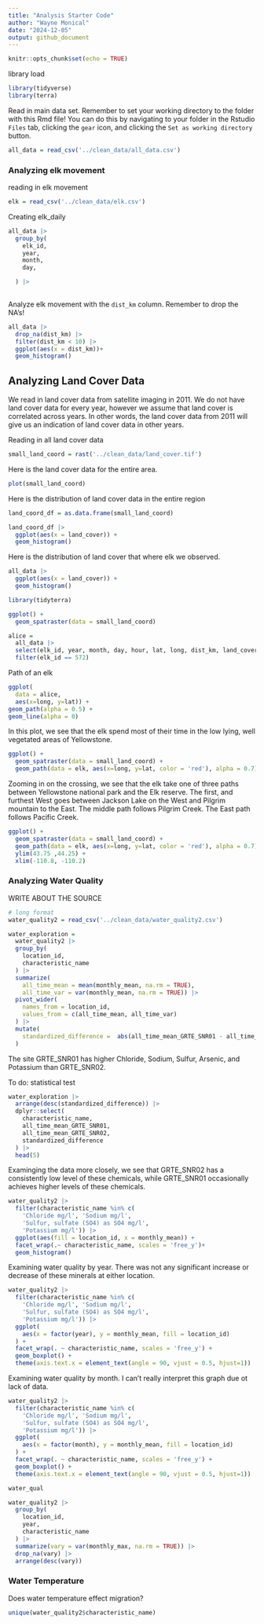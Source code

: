 ```yaml
---
title: "Analysis Starter Code"
author: "Wayne Monical"
date: "2024-12-05"
output: github_document
---
```


```r
knitr::opts_chunk$set(echo = TRUE)
```

library load
```r
library(tidyverse)
library(terra)
```



Read in main data set. Remember to set your working directory to the folder with this Rmd file! You can do this by navigating to your folder in the Rstudio `Files` tab, clicking the `gear` icon, and clicking the `Set as working directory` button.
```r
all_data = read_csv('../clean_data/all_data.csv')
```


### Analyzing elk movement 

reading in elk movement
```r
elk = read_csv('../clean_data/elk.csv')
```


Creating elk_daily
```r
all_data |> 
  group_by(
    elk_id,
    year,
    month,
    day,

  ) |> 
  
```


Analyze elk movement with the `dist_km` column. Remember to drop the NA's!
```r
all_data |> 
  drop_na(dist_km) |> 
  filter(dist_km < 10) |> 
  ggplot(aes(x = dist_km))+
  geom_histogram()
```




## Analyzing Land Cover Data

We read in land cover data from satellite imaging in 2011. We do not have land cover data for every year, however we assume that land cover is correlated across years. In other words, the land cover data from 2011 will give us an indication of land cover data in other years.


Reading in all land cover data
```r
small_land_coord = rast('../clean_data/land_cover.tif')
```

Here is the land cover data for the entire area. 
```r
plot(small_land_coord)
```

Here is the distribution of land cover data in the entire region
```r
land_coord_df = as.data.frame(small_land_coord)

land_coord_df |> 
  ggplot(aes(x = land_cover)) +
  geom_histogram()
```


Here is the distribution of land cover that where elk we observed.
```r
all_data |> 
  ggplot(aes(x = land_cover)) +
  geom_histogram()
```



```r
library(tidyterra)
```


```r
ggplot() +
  geom_spatraster(data = small_land_coord) 
```


```r
alice =
  all_data |> 
  select(elk_id, year, month, day, hour, lat, long, dist_km, land_cover) |> 
  filter(elk_id == 572)
```

Path of an elk
```r
ggplot(
  data = alice, 
  aes(x=long, y=lat)) +
geom_path(alpha = 0.5) +
geom_line(alpha = 0) 
```



In this plot, we see that the elk spend most of their time in the low lying, well vegetated areas of Yellowstone.
```r
ggplot() +
  geom_spatraster(data = small_land_coord) + 
  geom_path(data = elk, aes(x=long, y=lat, color = 'red'), alpha = 0.7)
```




Zooming in on the crossing, we see that the elk take one of three paths between Yellowstone national park and the Elk reserve. The first, and furthest West goes between Jackson Lake on the West and Pilgrim mountain to the East. The middle path follows Pilgrim Creek. The East path follows Pacific Creek. 
```r
ggplot() +
  geom_spatraster(data = small_land_coord) + 
  geom_path(data = elk, aes(x=long, y=lat, color = 'red'), alpha = 0.7) +
  ylim(43.75 ,44.25) + 
  xlim(-110.8, -110.2)
```




### Analyzing Water Quality


WRITE ABOUT THE SOURCE

```r
# long format
water_quality2 = read_csv('../clean_data/water_quality2.csv')
```



```r
water_exploration = 
  water_quality2 |> 
  group_by(
    location_id,
    characteristic_name
  ) |> 
  summarize(
    all_time_mean = mean(monthly_mean, na.rm = TRUE),
    all_time_var = var(monthly_mean, na.rm = TRUE)) |> 
  pivot_wider(
    names_from = location_id,
    values_from = c(all_time_mean, all_time_var)
  ) |> 
  mutate(
    standardized_difference =  abs(all_time_mean_GRTE_SNR01 - all_time_mean_GRTE_SNR02) / sqrt(all_time_var_GRTE_SNR01 + all_time_var_GRTE_SNR02)
  )
```


The site GRTE_SNR01 has higher Chloride, Sodium, Sulfur, Arsenic, and Potassium than GRTE_SNR02.

To do: statistical test
```r
water_exploration |> 
  arrange(desc(standardized_difference)) |> 
  dplyr::select(
    characteristic_name,
    all_time_mean_GRTE_SNR01,
    all_time_mean_GRTE_SNR02,
    standardized_difference
  ) |> 
  head(5)
```
Examinging the data more closely, we see that GRTE_SNR02 has a consistently low level of these chemicals, while GRTE_SNR01 occasionally achieves higher levels of these chemicals.
```r
water_quality2 |> 
  filter(characteristic_name %in% c(
    'Chloride mg/l', 'Sodium mg/l',
    'Sulfur, sulfate (SO4) as SO4 mg/l',
    'Potassium mg/l')) |> 
  ggplot(aes(fill = location_id, x = monthly_mean)) + 
  facet_wrap(.~ characteristic_name, scales = 'free_y')+
  geom_histogram()
```


Examining water quality by year. There was not any significant increase or decrease of these minerals at either location. 
```r
water_quality2 |> 
  filter(characteristic_name %in% c(
    'Chloride mg/l', 'Sodium mg/l',
    'Sulfur, sulfate (SO4) as SO4 mg/l',
    'Potassium mg/l')) |> 
  ggplot(
    aes(x = factor(year), y = monthly_mean, fill = location_id)
  ) + 
  facet_wrap(. ~ characteristic_name, scales = 'free_y') +
  geom_boxplot() + 
  theme(axis.text.x = element_text(angle = 90, vjust = 0.5, hjust=1))
```

Examining water quality by month. I can't really interpret this graph due ot lack of data. 
```r
water_quality2 |> 
  filter(characteristic_name %in% c(
    'Chloride mg/l', 'Sodium mg/l',
    'Sulfur, sulfate (SO4) as SO4 mg/l',
    'Potassium mg/l')) |> 
  ggplot(
    aes(x = factor(month), y = monthly_mean, fill = location_id)
  ) + 
  facet_wrap(. ~ characteristic_name, scales = 'free_y') +
  geom_boxplot() + 
  theme(axis.text.x = element_text(angle = 90, vjust = 0.5, hjust=1))
```



```r
water_qual
```


```r
water_quality2 |> 
  group_by(
    location_id, 
    year,
    characteristic_name
  ) |> 
  summarize(vary = var(monthly_max, na.rm = TRUE)) |> 
  drop_na(vary) |> 
  arrange(desc(vary))
```

### Water Temperature

Does water temperature effect migration?

```r
unique(water_quality2$characteristic_name)
```

